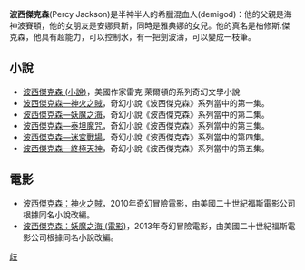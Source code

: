 {{noteTA|G1=Percy Jackson}}

'''波西傑克森'''(Percy Jackson)是半神半人的希臘混血人(demigod)：他的父親是海神波賽頓，他的女朋友是安娜貝斯，同時是雅典娜的女兒。他的真名是柏修斯.傑克森，他具有超能力，可以控制水，有一把劍波濤，可以變成一枝筆。

==小說==
*[[波西傑克森_(小說)|波西傑克森 (小說)]]，美國作家雷克·萊爾頓的系列奇幻文學小說
*[[波西傑克森—神火之賊|波西傑克森—神火之賊]]，奇幻小說《波西傑克森》系列當中的第一集。
*[[波西傑克森—妖魔之海|波西傑克森—妖魔之海]]，奇幻小說《波西傑克森》系列當中的第二集。
*[[波西傑克森—泰坦魔咒|波西傑克森—泰坦魔咒]]，奇幻小說《波西傑克森》系列當中的第三集。
*[[波西傑克森—迷宮戰場|波西傑克森—迷宮戰場]]，奇幻小說《波西傑克森》系列當中的第四集。
*[[波西傑克森—終極天神|波西傑克森—終極天神]]，奇幻小說《波西傑克森》系列當中的第五集。

==電影==
*[[波西傑克森：神火之賊|波西傑克森：神火之賊]]，2010年奇幻冒險電影，由美國二十世紀福斯電影公司根據同名小說改編。
*[[波西傑克森：妖魔之海_(電影)|波西傑克森：妖魔之海 (電影)]]，2013年奇幻冒險電影，由美國二十世紀福斯電影公司根據同名小說改編。

{{Disambig|cat=五字作品消歧义}}
[[分類:波西傑克森|歧]]